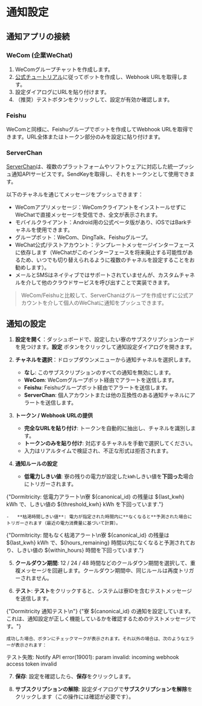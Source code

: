 
# 通知設定

## 通知アプリの接続

### WeCom (企業WeChat)

1.  WeComグループチャットを作成します。
2.  [公式チュートリアル](https://open.work.weixin.qq.com/help2/pc/14931)に従ってボットを作成し、Webhook URLを取得します。
3.  設定ダイアログにURLを貼り付けます。
4.  （推奨）テストボタンをクリックして、設定が有効か確認します。

### Feishu

WeComと同様に、Feishuグループでボットを作成してWebhook URLを取得できます。URL全体またはトークン部分のみを設定に貼り付けます。

### ServerChan

[ServerChan](https://sct.ftqq.com/)は、複数のプラットフォームやソフトウェアに対応した統一プッシュ通知APIサービスです。SendKeyを取得し、それをトークンとして使用できます。

以下のチャネルを通じてメッセージをプッシュできます：

-   WeComアプリメッセージ：WeComクライアントをインストールせずにWeChatで直接メッセージを受信でき、全文が表示されます。
-   モバイルクライアント：Android用の公式ベータ版があり、iOSではBarkチャネルを使用できます。
-   グループボット：WeCom、DingTalk、Feishuグループ。
-   WeChat公式/テストアカウント：テンプレートメッセージインターフェースに依存します（WeChatがこのインターフェースを将来廃止する可能性があるため、いつでも切り替えられるように複数のチャネルを設定することをお勧めします）。
-   メールとSMSはネイティブではサポートされていませんが、カスタムチャネルを介して他のクラウドサービスを呼び出すことで実装できます。

> WeCom/Feishuと比較して、ServerChanはグループを作成せずに公式アカウントを介して個人のWeChatに通知をプッシュできます。

## 通知の設定

1.  **設定を開く**：ダッシュボードで、設定したい寮のサブスクリプションカードを見つけます。**設定** <Settings className="h-4 w-4 inline-block align-middle ml-1" /> ボタンをクリックして通知設定ダイアログを開きます。

2.  **チャネルを選択**：ドロップダウンメニューから通知チャネルを選択します。
    -   <InlineChannelIcon channel="none" /> **なし**: このサブスクリプションのすべての通知を無効にします。
    -   <InlineChannelIcon channel="wxwork" /> **WeCom**: WeComグループボット経由でアラートを送信します。
    -   <InlineChannelIcon channel="feishu" /> **Feishu**: Feishuグループボット経由でアラートを送信します。
    -   <InlineChannelIcon channel="serverchan" /> **ServerChan**: 個人アカウントまたは他の互換性のある通知チャネルにアラートを送信します。

3.  **トークン / Webhook URLの提供**
    -   **完全なURLを貼り付け**: トークンを自動的に抽出し、チャネルを識別します。
    -   **トークンのみを貼り付け**: 対応するチャネルを手動で選択してください。
    -   入力はリアルタイムで検証され、不正な形式は拒否されます。

4.  **通知ルールの設定**
    -   **低電力しきい値**: 寮の残りの電力が設定した`kWh`しきい値を**下回った**場合にトリガーされます。

<CodeBlock title="txt">{"Dormitricity: 低電力アラート\n寮 ${canonical_id} の残量は ${last_kwh} kWh で、しきい値の ${threshold_kwh} kWh を下回っています."}</CodeBlock>

    -   **枯渇時間しきい値**: 電力が指定された時間内に**なくなると**予測された場合にトリガーされます（最近の電力消費量に基づいて計算）。

<CodeBlock title="txt">
  {"Dormitricity: 間もなく枯渇アラート\n寮 ${canonical_id} の残量は ${last_kwh} kWh で、${hours_remaining} 時間以内になくなると予測されており、しきい値の ${within_hours} 時間を下回っています."} 
</CodeBlock>

5.  **クールダウン期間**: 12 / 24 / 48 時間などのクールダウン期間を選択して、重複メッセージを回避します。クールダウン期間中、同じルールは再度トリガーされません。

6.  **テスト**: **テスト**をクリックすると、システムは寮IDを含むテストメッセージを送信します。

<CodeBlock title="txt">
  {"Dormitricity 通知テスト\n"}
  {"寮 ${canonical_id} の通知を設定しています。これは、通知設定が正しく機能しているかを確認するためのテストメッセージです。"}
</CodeBlock>

    成功した場合、ボタンにチェックマークが表示されます。それ以外の場合は、次のようなエラーが表示されます：

<CodeBlock title="txt">
  テスト失敗: Notify API error(19001): param invalid: incoming webhook access token invalid
</CodeBlock>

7.  **保存**: 設定を確認したら、**保存**をクリックします。

8.  **サブスクリプションの解除**: 設定ダイアログで**サブスクリプションを解除**をクリックします（この操作には確認が必要です）。